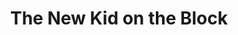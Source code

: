 ---
title: "The New Kid on the Block"
subtitle: ""
creator: "Jack Prelutsky & James Stevenson"
categories: ["books"]
featuredImage: "../src/assets/images/item/books/DSC02879-3.png"
views: ["../src/assets/images/item/books/DSC02879-3.png"]
audio:
    - "/audio/box3/tanya-books1.mp3"
nextItem: ["wherethesidewalkends"]
---
